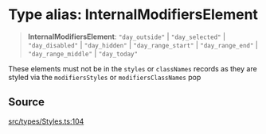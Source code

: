# Type alias: InternalModifiersElement

> **InternalModifiersElement**: `"day_outside"` \| `"day_selected"` \| `"day_disabled"` \| `"day_hidden"` \| `"day_range_start"` \| `"day_range_end"` \| `"day_range_middle"` \| `"day_today"`

These elements must not be in the `styles` or `classNames` records as they
are styled via the `modifiersStyles` or `modifiersClassNames` pop

## Source

[src/types/Styles.ts:104](https://github.com/gpbl/react-day-picker/blob/c4157425c/src/types/Styles.ts#L104)
